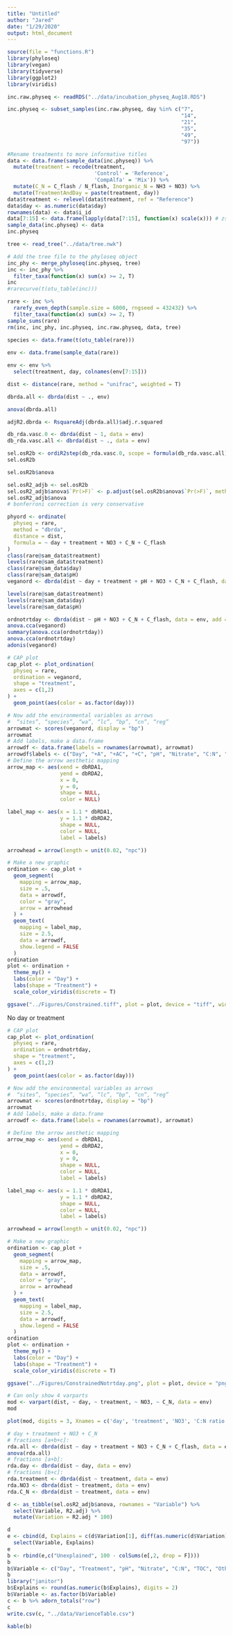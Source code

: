 ```yaml
---
title: "Untitled"
author: "Jared"
date: "1/29/2020"
output: html_document
---
```

```r
source(file = "functions.R")
library(phyloseq)
library(vegan) 
library(tidyverse)
library(ggplot2)
library(viridis)
```

```r
inc.raw.physeq <- readRDS("../data/incubation_physeq_Aug18.RDS")

inc.physeq <- subset_samples(inc.raw.physeq, day %in% c("7",
                                                        "14",
                                                        "21",
                                                        "35",
                                                        "49",
                                                        "97"))

#Rename treatments to more informative titles
data <- data.frame(sample_data(inc.physeq)) %>%
  mutate(treatment = recode(treatment,
                            'Control' = 'Reference',
                            'CompAlfa' = 'Mix')) %>%
  mutate(C_N = C_flash / N_flash, Inorganic_N = NH3 + NO3) %>%
  mutate(TreatmentAndDay = paste(treatment, day))
data$treatment <- relevel(data$treatment, ref = "Reference") 
data$day <- as.numeric(data$day)
rownames(data) <- data$i_id
data[7:15] <- data.frame(lapply(data[7:15], function(x) scale(x))) # zscore for dbRDA
sample_data(inc.physeq) <- data
inc.physeq
```
```r
tree <- read_tree("../data/tree.nwk")

# Add the tree file to the phyloseq object
inc_phy <- merge_phyloseq(inc.physeq, tree)
inc <- inc_phy %>%
  filter_taxa(function(x) sum(x) >= 2, T)
inc
#rarecurve(t(otu_table(inc)))
```

```r
rare <- inc %>%
  rarefy_even_depth(sample.size = 6000, rngseed = 432432) %>%
  filter_taxa(function(x) sum(x) >= 2, T)
sample_sums(rare)
rm(inc, inc_phy, inc.physeq, inc.raw.physeq, data, tree)
```
```r
species <- data.frame(t(otu_table(rare)))
                      
env <- data.frame(sample_data(rare))

env <- env %>%
  select(treatment, day, colnames(env[7:15]))
```
```r
dist <- distance(rare, method = "unifrac", weighted = T)
```
```r
dbrda.all <- dbrda(dist ~ ., env)

anova(dbrda.all)

adjR2.dbrda <- RsquareAdj(dbrda.all)$adj.r.squared 

db_rda.vasc.0 <- dbrda(dist ~ 1, data = env) 
db_rda.vasc.all <- dbrda(dist ~ ., data = env)

sel.osR2b <- ordiR2step(db_rda.vasc.0, scope = formula(db_rda.vasc.all), R2scope = adjR2.dbrda, direction = 'both', permutations = 999)
sel.osR2b

sel.osR2b$anova

sel.osR2_adjb <- sel.osR2b
sel.osR2_adjb$anova$`Pr(>F)` <- p.adjust(sel.osR2b$anova$`Pr(>F)`, method = 'bonferroni', n = ncol(env))
sel.osR2_adjb$anova
# bonferroni correction is very conservative
```
```r
phyord <- ordinate(
  physeq = rare, 
  method = "dbrda",
  distance = dist,
  formula = ~ day + treatment + NO3 + C_N + C_flash
)
class(rare@sam_data$treatment)
levels(rare@sam_data$treatment)
class(rare@sam_data$day)
class(rare@sam_data$pH)
veganord <- dbrda(dist ~ day + treatment + pH + NO3 + C_N + C_flash, data = env, add = T)

levels(rare@sam_data$treatment)
levels(rare@sam_data$day)
levels(rare@sam_data$pH)

ordnotrtday <- dbrda(dist ~ pH + NO3 + C_N + C_flash, data = env, add = T)
anova.cca(veganord)
summary(anova.cca(ordnotrtday))
anova.cca(ordnotrtday)
adonis(veganord)
```
```r
# CAP plot
cap_plot <- plot_ordination(
  physeq = rare,
  ordination = veganord,
  shape = "treatment",
  axes = c(1,2)
) +
  geom_point(aes(color = as.factor(day)))

# Now add the environmental variables as arrows
#  “sites”, “species”, “wa”, “lc”, “bp”, “cn”, “reg”
arrowmat <- scores(veganord, display = "bp")
arrowmat
# Add labels, make a data.frame
arrowdf <- data.frame(labels = rownames(arrowmat), arrowmat)
arrowdf$labels <- c("Day", "+A", "+AC", "+C", "pH", "Nitrate", "C:N", "Organic C")
# Define the arrow aesthetic mapping
arrow_map <- aes(xend = dbRDA1,
                 yend = dbRDA2,
                 x = 0,
                 y = 0,
                 shape = NULL,
                 color = NULL)

label_map <- aes(x = 1.1 * dbRDA1,
                 y = 1.1 * dbRDA2,
                 shape = NULL,
                 color = NULL,
                 label = labels)

arrowhead = arrow(length = unit(0.02, "npc"))

# Make a new graphic
ordination <- cap_plot +
  geom_segment(
    mapping = arrow_map,
    size = .5,
    data = arrowdf, 
    color = "gray", 
    arrow = arrowhead
  ) + 
  geom_text(
    mapping = label_map, 
    size = 2.5,  
    data = arrowdf, 
    show.legend = FALSE
  ) 
ordination
plot <- ordination +
  theme_my() +
  labs(color = "Day") +
  labs(shape = "Treatment") +
  scale_color_viridis(discrete = T) 

ggsave("../Figures/Constrained.tiff", plot = plot, device = "tiff", width = 140, height = 90, units = "mm", dpi = 500)
```

No day or treatment
```r
# CAP plot
cap_plot <- plot_ordination(
  physeq = rare,
  ordination = ordnotrtday,
  shape = "treatment",
  axes = c(1,2)
) +
  geom_point(aes(color = as.factor(day)))

# Now add the environmental variables as arrows
#  “sites”, “species”, “wa”, “lc”, “bp”, “cn”, “reg”
arrowmat <- scores(ordnotrtday, display = "bp")
arrowmat
# Add labels, make a data.frame
arrowdf <- data.frame(labels = rownames(arrowmat), arrowmat)

# Define the arrow aesthetic mapping
arrow_map <- aes(xend = dbRDA1,
                 yend = dbRDA2,
                 x = 0,
                 y = 0,
                 shape = NULL,
                 color = NULL,
                 label = labels)

label_map <- aes(x = 1.1 * dbRDA1,
                 y = 1.1 * dbRDA2,
                 shape = NULL,
                 color = NULL,
                 label = labels)

arrowhead = arrow(length = unit(0.02, "npc"))

# Make a new graphic
ordination <- cap_plot +
  geom_segment(
    mapping = arrow_map,
    size = .5,
    data = arrowdf, 
    color = "gray", 
    arrow = arrowhead
  ) + 
  geom_text(
    mapping = label_map, 
    size = 2.5,  
    data = arrowdf, 
    show.legend = FALSE
  ) 
ordination
plot <- ordination +
  theme_my() +
  labs(color = "Day") +
  labs(shape = "Treatment") +
  scale_color_viridis(discrete = T) 

ggsave("../Figures/ConstrainedNotrtday.png", plot = plot, device = "png", width = 140, height = 90, units = "mm", dpi = 500)
```

```r
# Can only show 4 varparts
mod <- varpart(dist, ~ day, ~ treatment, ~ NO3, ~ C_N, data = env)
mod

plot(mod, digits = 3, Xnames = c('day', 'treatment', 'NO3', 'C:N ratio'), bg = c('red', 'blue', 'green', 'orange'))
```
```r
# day + treatment + NO3 + C_N 
# fractions [a+b+c]:
rda.all <- dbrda(dist ~ day + treatment + NO3 + C_N + C_flash, data = env)
anova(rda.all)
# fractions [a+b]:
rda.day <- dbrda(dist ~ day, data = env)
# fractions [b+c]:
rda.treatment <- dbrda(dist ~ treatment, data = env)
rda.NO3 <- dbrda(dist ~ treatment, data = env)
rda.C_N <- dbrda(dist ~ treatment, data = env)
```
```r
d <- as_tibble(sel.osR2_adjb$anova, rownames = "Variable") %>%
  select(Variable, R2.adj) %>%
  mutate(Variation = R2.adj * 100) 

d
e <- cbind(d, Explains = c(d$Variation[1], diff(as.numeric(d$Variation), lag = 1, differences = 1))) %>%
  select(Variable, Explains)
e
b <- rbind(e,c("Unexplained", 100 - colSums(e[,2, drop = F])))
b
b$Variable <- c("Day", "Treatment", "pH", "Nitrate", "C:N", "TOC", "Others", "Unexplained")
b
library("janitor")
b$Explains <- round(as.numeric(b$Explains), digits = 2)
b$Variable <- as.factor(b$Variable)
c <- b %>% adorn_totals("row")
c
write.csv(c, "../data/VarienceTable.csv") 
```

```r
kable(b)
```

